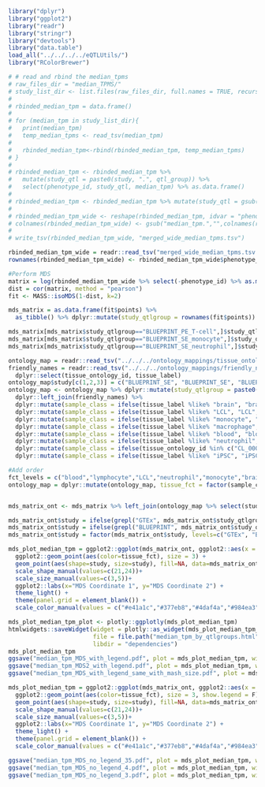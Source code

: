 ```r
library("dplyr")
library("ggplot2")
library("readr")
library("stringr")
library("devtools")
library("data.table")
load_all("../../../../eQTLUtils/")
library("RColorBrewer")
```

```r
# # read and rbind the median_tpms
# raw_files_dir = "median_TPMS/"
# study_list_dir <- list.files(raw_files_dir, full.names = TRUE, recursive = TRUE)
# 
# rbinded_median_tpm = data.frame()
# 
# for (median_tpm in study_list_dir){
#   print(median_tpm)
#   temp_median_tpms <- read_tsv(median_tpm)
# 
#   rbinded_median_tpm<-rbind(rbinded_median_tpm, temp_median_tpms)
# }
# 
# rbinded_median_tpm <- rbinded_median_tpm %>%
#   mutate(study_qtl = paste0(study, ".", qtl_group)) %>%
#   select(phenotype_id, study_qtl, median_tpm) %>% as.data.frame()
# 
# rbinded_median_tpm <- rbinded_median_tpm %>% mutate(study_qtl = gsub(pattern = "GTExV8", replacement = "GTEx", x = study_qtl))
# 
# rbinded_median_tpm_wide <- reshape(rbinded_median_tpm, idvar = "phenotype_id", timevar = "study_qtl", direction = "wide")
# colnames(rbinded_median_tpm_wide) <- gsub("median_tpm.","",colnames(rbinded_median_tpm_wide) )
# 
# write_tsv(rbinded_median_tpm_wide, "merged_wide_median_tpms.tsv")
```


```r
rbinded_median_tpm_wide = readr::read_tsv("merged_wide_median_tpms.tsv.gz")
rownames(rbinded_median_tpm_wide) <- rbinded_median_tpm_wide$phenotype_id 

#Perform MDS
matrix = log(rbinded_median_tpm_wide %>% select(-phenotype_id) %>% as.matrix()+0.1,2)
dist = cor(matrix, method = "pearson")
fit <- MASS::isoMDS(1-dist, k=2)

mds_matrix = as.data.frame(fit$points) %>%
  as_tibble() %>% dplyr::mutate(study_qtlgroup = rownames(fit$points)) 

mds_matrix[mds_matrix$study_qtlgroup=="BLUEPRINT_PE_T-cell",]$study_qtlgroup <- "BLUEPRINT_T-cell"
mds_matrix[mds_matrix$study_qtlgroup=="BLUEPRINT_SE_monocyte",]$study_qtlgroup <- "BLUEPRINT_monocyte"
mds_matrix[mds_matrix$study_qtlgroup=="BLUEPRINT_SE_neutrophil",]$study_qtlgroup <- "BLUEPRINT_neutrophil"

ontology_map = readr::read_tsv("../../../ontology_mappings/tissue_ontology_mapping.tsv")
friendly_names = readr::read_tsv("../../../ontology_mappings/friendly_names.tsv") %>%
  dplyr::select(tissue_ontology_id, tissue_label)
ontology_map$study[c(1,2,3)] = c("BLUEPRINT_SE", "BLUEPRINT_SE", "BLUEPRINT_PE")
ontology_map <- ontology_map %>% dplyr::mutate(study_qtlgroup = paste0(study, ".", qtl_group)) %>%
  dplyr::left_join(friendly_names) %>%
  dplyr::mutate(sample_class = ifelse(tissue_label %like% "brain", "brain", "other")) %>%
  dplyr::mutate(sample_class = ifelse(tissue_label %like% "LCL", "LCL", sample_class)) %>%
  dplyr::mutate(sample_class = ifelse(tissue_label %like% "monocyte", "monocyte", sample_class)) %>%
  dplyr::mutate(sample_class = ifelse(tissue_label %like% "macrophage", "macrophage", sample_class)) %>%
  dplyr::mutate(sample_class = ifelse(tissue_label %like% "blood", "blood", sample_class)) %>%
  dplyr::mutate(sample_class = ifelse(tissue_label %like% "neutrophil", "neutrophil", sample_class)) %>%
  dplyr::mutate(sample_class = ifelse(tissue_ontology_id %in% c("CL_0000236","CL_0002677","CL_0002678","CL_0000624","CL_0000625","CL_0000623","CL_0000899","CL_0000546","CL_0000545","CL_0000899","CL_0002038","CL_0000084"), "lymphocyte", sample_class)) %>%
  dplyr::mutate(sample_class = ifelse(tissue_label %like% "iPSC", "iPSC", sample_class))

#Add order
fct_levels = c("blood","lymphocyte","LCL","neutrophil","monocyte","brain","macrophage","iPSC","other")
ontology_map = dplyr::mutate(ontology_map, tissue_fct = factor(sample_class, levels = fct_levels))


mds_matrix_ont <- mds_matrix %>% left_join(ontology_map %>% select(study_qtlgroup, tissue_fct), by = "study_qtlgroup")

mds_matrix_ont$study = ifelse(grepl("GTEx", mds_matrix_ont$study_qtlgroup), "GTEx", NA)
mds_matrix_ont$study = ifelse(grepl("BLUEPRINT", mds_matrix_ont$study_qtlgroup), "BLUEPRINT", mds_matrix_ont$study)
mds_matrix_ont$study = factor(mds_matrix_ont$study, levels=c("GTEx", "BLUEPRINT", NA))

mds_plot_median_tpm = ggplot2::ggplot(mds_matrix_ont, ggplot2::aes(x = V1, y = -V2, label = study_qtlgroup)) +
  ggplot2::geom_point(aes(color=tissue_fct), size = 3) +
  geom_point(aes(shape=study, size=study), fill=NA, data=mds_matrix_ont[!is.na(mds_matrix_ont$study),],) +
  scale_shape_manual(values=c(21,24))+
  scale_size_manual(values=c(3,5))+
  ggplot2::labs(x="MDS Coordinate 1", y="MDS Coordinate 2") + 
  theme_light() +
  theme(panel.grid = element_blank()) + 
  scale_color_manual(values = c("#e41a1c","#377eb8","#4daf4a","#984ea3","#ff7f00","#fed976","#a65628","#f781bf","#999999"))

mds_plot_median_tpm_plot <- plotly::ggplotly(mds_plot_median_tpm)
htmlwidgets::saveWidget(widget = plotly::as_widget(mds_plot_median_tpm_plot),
                        file = file.path("median_tpm_by_qtlgroups.html"),
                        libdir = "dependencies")
mds_plot_median_tpm
ggsave("median_tpm_MDS_with_legend.pdf", plot = mds_plot_median_tpm, width = 5, height = 3.1)
ggsave("median_tpm_MDS2_with_legend.pdf", plot = mds_plot_median_tpm, width = 6, height = 4)
ggsave("median_tpm_MDS_with_legend_same_with_mash_size.pdf", plot = mds_plot_median_tpm, width = 5.5, height = 4)

mds_plot_median_tpm = ggplot2::ggplot(mds_matrix_ont, ggplot2::aes(x = V1, y = -V2, label = study_qtlgroup)) +
  ggplot2::geom_point(aes(color=tissue_fct), size = 3, show.legend = F) +
  geom_point(aes(shape=study, size=study), fill=NA, data=mds_matrix_ont[!is.na(mds_matrix_ont$study),], show.legend = F) +
  scale_shape_manual(values=c(21,24))+
  scale_size_manual(values=c(3,5))+
  ggplot2::labs(x="MDS Coordinate 1", y="MDS Coordinate 2") + 
  theme_light() +
  theme(panel.grid = element_blank()) + 
  scale_color_manual(values = c("#e41a1c","#377eb8","#4daf4a","#984ea3","#ff7f00","#fed976","#a65628","#f781bf","#999999"))

ggsave("median_tpm_MDS_no_legend_35.pdf", plot = mds_plot_median_tpm, width = 3.5, height = 3.5)
ggsave("median_tpm_MDS_no_legend_4.pdf", plot = mds_plot_median_tpm, width = 4, height = 4)
ggsave("median_tpm_MDS_no_legend_3.pdf", plot = mds_plot_median_tpm, width = 3, height = 3)


```


